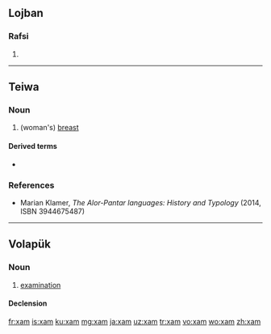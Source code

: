 ==Lojban==

===Rafsi===
{{jbo-rafsi}}

# {{jbo-rafsi of|xajmi}}

----

==Teiwa==

===Noun===
{{head|twe|noun}}

# (woman's) [[breast]]

====Derived terms====
* {{l|twe|xam yir}}

===References===
* Marian Klamer, ''The Alor-Pantar languages: History and Typology'' (2014, ISBN 3944675487)

----

==Volapük==

===Noun===
{{vo-noun}}

# [[examination]]

====Declension====
{{vo-decl-noun}}

[[fr:xam]]
[[is:xam]]
[[ku:xam]]
[[mg:xam]]
[[ja:xam]]
[[uz:xam]]
[[tr:xam]]
[[vo:xam]]
[[wo:xam]]
[[zh:xam]]